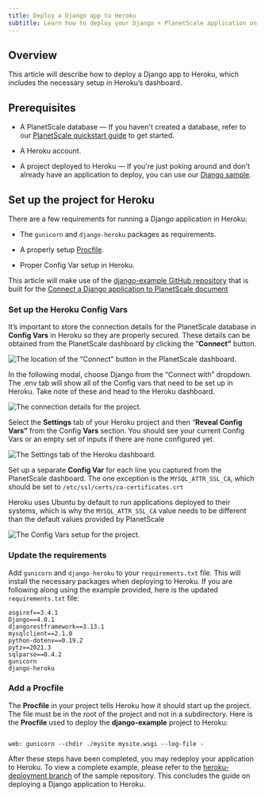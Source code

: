 ```yaml
---
title: Deploy a Django app to Heroku
subtitle: Learn how to deploy your Django + PlanetScale application on Heroku
---
```


## Overview

This article will describe how to deploy a Django app to Heroku, which includes the necessary setup in Heroku’s dashboard.

## Prerequisites

- A PlanetScale database — If you haven't created a database, refer to our [PlanetScale quickstart guide](/docs/tutorials/planetscale-quick-start-guide#getting-started-planet-scale-dashboard) to get started.

- A Heroku account.

- A project deployed to Heroku — If you're just poking around and don't already have an application to deploy, you can use our [Django sample](https://github.com/planetscale/django-example).

## Set up the project for Heroku

There are a few requirements for running a Django application in Heroku:

- The `gunicorn` and `django-heroku` packages as requirements.

- A properly setup [Procfile](https://devcenter.heroku.com/articles/procfile).

- Proper Config Var setup in Heroku.

<InfoBlock type="note">

This article will make use of the [django-example GitHub repository](https://github.com/planetscale/django-example) that is built for the [Connect a Django application to PlanetScale document](/docs/tutorials/connect-django-app)

</InfoBlock>

### Set up the Heroku Config Vars

It’s important to store the connection details for the PlanetScale database in **Config Vars** in Heroku so they are properly secured. These details can be obtained from the PlanetScale dashboard by clicking the ”**Connect”** button.

![The location of the “Connect” button in the PlanetScale dashboard.](/docs/img/docs/deploy-a-django-app-to-heroku/the-location-of-the-connect-button-in-the-planetscale-dashboard.png)

In the following modal, choose Django from the “Connect with” dropdown. The .env tab will show all of the Config vars that need to be set up in Heroku. Take note of these and head to the Heroku dashboard.

![The connection details for the project.](/docs/img/docs/deploy-a-django-app-to-heroku/the-connection-details-for-the-project.png)

Select the **Settings** tab of your Heroku project and then “**Reveal Config Vars”** from the Config **Vars** section. You should see your current Config Vars or an empty set of inputs if there are none configured yet.

![The Settings tab of the Heroku dashboard.](/docs/img/docs/deploy-a-django-app-to-heroku/the-settings-tab-of-the-heroku-dashboard.png)

Set up a separate **Config Var** for each line you captured from the PlanetScale dashboard. The one exception is the `MYSQL_ATTR_SSL_CA`, which should be set to `/etc/ssl/certs/ca-certificates.crt`

<InfoBlock type="note">

Heroku uses Ubuntu by default to run applications deployed to their systems, which is why the `MYSQL_ATTR_SSL_CA` value needs to be different than the default values provided by PlanetScale

</InfoBlock>

![The Config Vars setup for the project.](/docs/img/docs/deploy-a-django-app-to-heroku/the-config-vars-setup-for-the-project.png)

### Update the requirements

Add `gunicorn` and `django-heroku` to your `requirements.txt` file. This will install the necessary packages when deploying to Heroku. If you are following along using the example provided, here is the updated `requirements.txt` file:

```
asgiref==3.4.1
Django==4.0.1
djangorestframework==3.13.1
mysqlclient==2.1.0
python-dotenv==0.19.2
pytz==2021.3
sqlparse==0.4.2
gunicorn
django-heroku
```

### Add a Procfile

The **Procfile** in your project tells Heroku how it should start up the project. The file must be in the root of the project and not in a subdirectory. Here is the **Procfile** used to deploy the **django-example** project to Heroku:

```

web: gunicorn --chdir ./mysite mysite.wsgi --log-file -

```

After these steps have been completed, you may redeploy your application to Heroku. To view a complete example, please refer to the [heroku-deployment branch](https://github.com/planetscale/django-example/tree/heroku-deployment) of the sample repository. This concludes the guide on deploying a Django application to Heroku.
<GetHelp />
